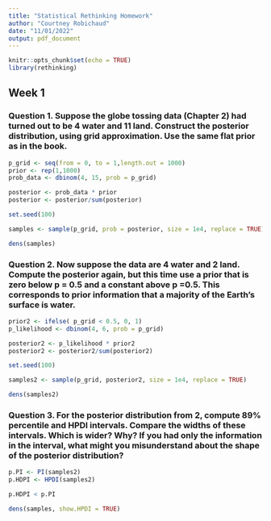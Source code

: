 ```yaml
---
title: "Statistical Rethinking Homework"
author: "Courtney Robichaud"
date: "11/01/2022"
output: pdf_document
---
```

```r
knitr::opts_chunk$set(echo = TRUE)
library(rethinking)
```
## Week 1

### Question 1. Suppose the globe tossing data (Chapter 2) had turned out to be 4 water and 11 land. Construct the posterior distribution, using grid approximation. Use the same flat prior as in the book.

```r

p_grid <- seq(from = 0, to = 1,length.out = 1000) 
prior <- rep(1,1000) 
prob_data <- dbinom(4, 15, prob = p_grid)

posterior <- prob_data * prior
posterior <- posterior/sum(posterior)

set.seed(100)

samples <- sample(p_grid, prob = posterior, size = 1e4, replace = TRUE)

```

```r

dens(samples)

```
### Question 2. Now suppose the data are 4 water and 2 land. Compute the posterior again, but this time use a prior that is zero below p = 0.5 and a constant above p =0.5. This corresponds to prior information that a majority of the Earth’s surface is water.

```r
prior2 <- ifelse( p_grid < 0.5, 0, 1)
p_likelihood <- dbinom(4, 6, prob = p_grid)

posterior2 <- p_likelihood * prior2
posterior2 <- posterior2/sum(posterior2)

set.seed(100)

samples2 <- sample(p_grid, posterior2, size = 1e4, replace = TRUE)


```

```r

dens(samples2)

```

### Question 3.  For the posterior distribution from 2, compute 89% percentile and HPDI intervals. Compare the widths of these intervals. Which is wider? Why? If you had only the information in the interval, what might you misunderstand about the shape of the posterior distribution?


```r

p.PI <- PI(samples2)
p.HDPI <- HPDI(samples2)

p.HDPI < p.PI

```

```r

dens(samples, show.HPDI = TRUE)

```

